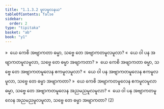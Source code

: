 ```yaml
---
title: "1.1.3.2 မူလမူလနယ"
tableOfContents: false
sidebar:
  order: 2
type: "tipitaka"
basket: "ab"
book: "y1"
---
```



<DynamicBreadcrumb />

<Division number="28" book="y1" e="ch" v="33" p="4">

<Paragraph number="56" book="y1">
»  ယေ ကေစိ အဗျာကတာ ဓမ္မာ, သဗ္ဗေ တေ အဗျာကတမူလမူလာ?
</Paragraph>

<Paragraph number="57" book="y1">
«  ယေ ဝါ ပန အဗျာကတမူလမူလာ, သဗ္ဗေ တေ ဓမ္မာ အဗျာကတာ?
</Paragraph>

</Division>
<Division number="29" book="y1" e="ch" v="33" p="4">

<Paragraph number="58" book="y1">
»  ယေ ကေစိ အဗျာကတာ ဓမ္မာ, သဗ္ဗေ တေ အဗျာကတမူလေန ဧကမူလမူလာ?
</Paragraph>

<Paragraph number="59" book="y1">
«  ယေ ဝါ ပန အဗျာကတမူလေန ဧကမူလမူလာ, သဗ္ဗေ တေ ဓမ္မာ အဗျာကတာ?
</Paragraph>

</Division>
<Division number="30" book="y1" e="ch" v="33" p="4">

<Paragraph number="60" book="y1">
»  ယေ ကေစိ အဗျာကတမူလေန ဧကမူလမူလာ ဓမ္မာ, သဗ္ဗေ တေ အဗျာကတမူလေန အညမညမူလမူလာ?
</Paragraph>

<Paragraph number="61" book="y1">
«  ယေ ဝါ ပန အဗျာကတမူလေန အညမညမူလမူလာ, သဗ္ဗေ တေ ဓမ္မာ အဗျာကတာ? (2)
</Paragraph>
</Division>
